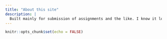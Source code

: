 ```yaml
---
title: "About this site"
description: |
  Built mainly for submission of assignments and the like. I know it looks like many other sites, but this one is mine
---
```


```r
knitr::opts_chunk$set(echo = FALSE)
```

